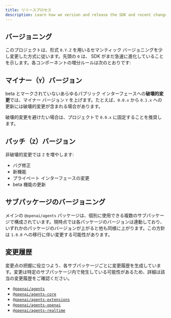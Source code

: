 ```yaml
---
title: リリースプロセス
description: Learn how we version and release the SDK and recent changes.
---
```


## バージョニング

このプロジェクトは、形式 `0.Y.Z` を用いるセマンティック バージョニングを少し変更した方式に従います。先頭の `0` は、 SDK がまだ急速に進化していることを示します。各コンポーネントの増分ルールは次のとおりです:

## マイナー（`Y`）バージョン

beta とマークされていないあらゆるパブリック インターフェースへの**破壊的変更**では、マイナー バージョン `Y` を上げます。たとえば、`0.0.x` から `0.1.x` への更新には破壊的変更が含まれる場合があります。

破壊的変更を避けたい場合は、プロジェクトで `0.0.x` に固定することを推奨します。

## パッチ（`Z`）バージョン

非破壊的変更では `Z` を増やします:

- バグ修正
- 新機能
- プライベート インターフェースの変更
- beta 機能の更新

## サブパッケージのバージョニング

メインの `@openai/agents` パッケージは、個別に使用できる複数のサブパッケージで構成されています。現時点では各パッケージのバージョンは連動しており、いずれかのパッケージのバージョンが上がると他も同様に上がります。この方針は `1.0.0` への移行に伴い変更する可能性があります。

## 変更履歴

変更点の把握に役立つよう、各サブパッケージごとに変更履歴を生成しています。変更は特定のサブパッケージ内で発生している可能性があるため、詳細は該当の変更履歴をご確認ください。

- [`@openai/agents`](https://github.com/openai/openai-agents-js/blob/main/packages/agents/CHANGELOG.md)
- [`@openai/agents-core`](https://github.com/openai/openai-agents-js/blob/main/packages/agents-core/CHANGELOG.md)
- [`@openai/agents-extensions`](https://github.com/openai/openai-agents-js/blob/main/packages/agents-extensions/CHANGELOG.md)
- [`@openai/agents-openai`](https://github.com/openai/openai-agents-js/blob/main/packages/agents-openai/CHANGELOG.md)
- [`@openai/agents-realtime`](https://github.com/openai/openai-agents-js/blob/main/packages/agents-realtime/CHANGELOG.md)
